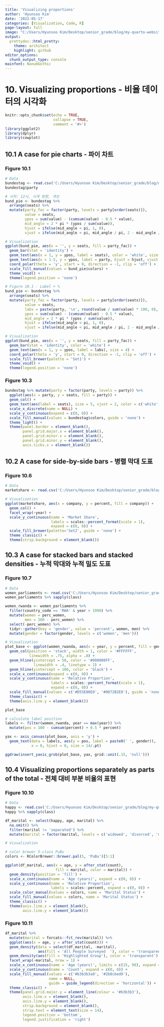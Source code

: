 ```yaml
---
title: 'Visualizing proportions'
author: 'Hyunsoo Kim'
date: '2022-05-17'
categories: [Visualization, Code, R]
page-layout: full
image: "C:/Users/Hyunsoo Kim/Desktop/senior_grade/blog/my-quarto-website/Data_Visualization/data/image/proportion.png"
output:
  prettydoc::html_pretty:
    theme: architect
    highlight: github
editor_options: 
  chunk_output_type: console
mainfont: NanumGothic
---
```


# 10. Visualizing proportions - 비율 데이터의 시각화

```r
knitr::opts_chunk$set(echo = TRUE,
                      collapse = TRUE,
                      comment = '#>')
library(ggplot2)
library(dplyr)
library(cowplot)
```

## 10.1 A case for pie charts - 파이 차트

### Figure 10.1

```r
# Data
bundestag <- read.csv('C:/Users/Hyunsoo Kim/Desktop/senior_grade/blog/my-quarto-website/Data_Visualization/data/bundestag.csv')
bundestag$party

# 시작: 12시, 시계 방향, 색상
bund_pie <- bundestag %>%
  arrange(seats) %>%
  mutate(party_fac = factor(party, levels = party[order(seats)]),
         value = seats,
         ypos = sum(value) - (cumsum(value) - 0.5 * value), 
         mid_angle = 2 * pi * (ypos / sum(value)),
         hjust = ifelse(mid_angle < pi, 1, 0),
         vjust = ifelse(mid_angle < pi, mid_angle / pi, 2 - mid_angle / pi))

# Visualization
ggplot(bund_pie, aes(x = '', y = seats, fill = party_fac)) +
  geom_bar(stat = 'identity') +
  geom_text(aes(x = 1, y = ypos, label = seats), color = 'white', size = 5) +
  geom_text(aes(x = 1.5, y = ypos, label = party, hjust = hjust, vjust = vjust), color = 'black', size = 5) +
  coord_polar(theta = 'y', start = 0, direction = -1, clip = 'off') + 
  scale_fill_manual(values = bund_pie$colors) +
  theme_void() +
  theme(legend.position = 'none')
```

```r
# Figure 10.1 - Label + %
bund_pie <- bundestag %>%
  arrange(seats) %>%
  mutate(party_fac = factor(party, levels = party[order(seats)]),
         value = seats,
         labs = paste(party, '\n', round(value / sum(value) * 100, 0), '%', sep = ''),
         ypos = sum(value) - (cumsum(value) - 0.5 * value),
         mid_angle = 2 * pi * (ypos / sum(value)),
         hjust = ifelse(mid_angle < pi, 1, 0),
         vjust = ifelse(mid_angle < pi, mid_angle / pi, 2 - mid_angle / pi))

# Visualization
ggplot(bund_pie, aes(x = '', y = seats, fill = party_fac)) +
  geom_bar(stat = 'identity', color = 'white') +
  geom_text(aes(x = 1, y = ypos, label = labs), size = 4) +
  coord_polar(theta = 'y', start = 0, direction = -1, clip = 'off') +
  scale_fill_brewer(palette = 'Set1') +
  theme_void() +
  theme(legend.position = 'none')
```

### Figure 10.3

```r
bundestag %>% mutate(party = factor(party, levels = party)) %>%
  ggplot(aes(x = party, y = seats, fill = party)) +
  geom_col() +
  geom_text(aes(label = seats), size = 5, vjust = 2, color = c('white', 'white', 'black')) +
  scale_x_discrete(name = NULL) +
  scale_y_continuous(expand = c(0, 0)) +
  scale_fill_manual(values = bundestag$colors, guide = 'none') + 
  theme_light() +
  theme(panel.border = element_blank(), 
        panel.grid.major.x = element_blank(),
        panel.grid.minor.x = element_blank(), 
        panel.grid.minor.y = element_blank(), 
        axis.ticks.x = element_blank())
```

## 10.2 A case for side-by-side bars - 병렬 막대 도표

### Figure 10.6

```r
# Data
marketshare <- read.csv('C:/Users/Hyunsoo Kim/Desktop/senior_grade/blog/my-quarto-website/Data_Visualization/data/marketshare.csv')

# Visualization
ggplot(marketshare, aes(x = company, y = percent, fill = company)) +
  geom_col() +
  facet_wrap(~year) +
  scale_y_continuous(name = 'Market Share',
                     labels = scales::percent_format(scale = 1),
                     expand = c(0, 0)) +
  scale_fill_brewer(palette='Set2', guide = 'none') +
  theme_classic() +
  theme(strip.background = element_blank())
```

## 10.3 A case for stacked bars and stacked densities - 누적 막대와 누적 밀도 도표

### Figure 10.7

```r
# Data
women_parliaments <- read.csv('C:/Users/Hyunsoo Kim/Desktop/senior_grade/blog/my-quarto-website/Data_Visualization/data/women_parliaments.csv')
women_parliaments %>% sapply(class)

women_rwanda <- women_parliaments %>%
  filter(country_code == 'RWA' & year > 1990) %>%
  mutate(women = perc_women,
         men = 100 - perc_women) %>%
  select(-perc_women) %>%
  tidyr::gather(key = 'gender', value = 'percent', women, men) %>%
  mutate(gender = factor(gender, levels = c('women', 'men')))

# Visualization
plot_base <- ggplot(women_rwanda, aes(x = year, y = percent, fill = gender)) +
  geom_col(position = 'stack', width = 1, color = '#FFFFFF',
           linewidth = .75, alpha = .8) +
  geom_hline(yintercept = 50, color = '#000000FF',
             linewidth = .4, linetype = 2) +
  geom_hline(yintercept = 100, color = 'black') +
  scale_x_continuous(expand = c(0, 0)) +
  scale_y_continuous(name = 'Relative Proportion',
                     labels = scales::percent_format(scale = 1),
                     expand = c(0, 0)) +
  scale_fill_manual(values = c('#D55E00E0', '#0072B2E0'), guide = 'none') +
  theme_classic() +
  theme(axis.line.y = element_blank())

plot_base
```

```r
# calculate label position
labels <- filter(women_rwanda, year == max(year)) %>%
  mutate(pos = 100 - cumsum(percent) + 0.5 * percent)

yax <- axis_canvas(plot_base, axis = 'y') +
  geom_text(data = labels, aes(y = pos, label = paste0(' ', gender)),
            x = 0, hjust = 0, size = 14/.pt)

ggdraw(insert_yaxis_grob(plot_base, yax, grid::unit(.15, 'null')))
```

## 10.4 Visualizing proportions separately as parts of the total - 전체 대비 부분 비율의 표현

### Figure 10.10

```r
# Data
happy <- read.csv('C:/Users/Hyunsoo Kim/Desktop/senior_grade/blog/my-quarto-website/Data_Visualization/data/happy.csv')
happy %>% sapply(class)

df_marital <- select(happy, age, marital) %>%
  na.omit() %>%
  filter(marital != 'separated') %>%
  mutate(marital = factor(marital, levels = c('widowed', 'divorced', 'married', 'never married')))

# Visualization

# color brewer 5-class PuBu
colors <- RColorBrewer::brewer.pal(5, 'PuBu')[5:1]

ggplot(df_marital, aes(x = age, y = after_stat(count),
                       fill = marital, color = marital)) +
  geom_density(position = 'fill') +
  scale_x_continuous(name = 'Age (years)', expand = c(0, 0)) +
  scale_y_continuous(name = 'Relative Proportion',
                     labels = scales::percent, expand = c(0, 0)) +
  scale_color_manual(values = colors, name = 'Marital Status') +
  scale_fill_manual(values = colors, name = 'Marital Status') +
  theme_classic() +
  theme(axis.line.x = element_blank(),
        axis.line.y = element_blank())
```

### Figure 10.11

```r
df_marital %>%
  mutate(marital = forcats::fct_rev(marital)) %>%
  ggplot(aes(x = age, y = after_stat(count))) +
  geom_density(data = select(df_marital, -marital),
               aes(fill = 'All People Surveyed  '), color = 'transparent') +
  geom_density(aes(fill = 'Highlighted Group'), color = 'transparent') +
  facet_wrap(~marital, nrow = 1) +
  scale_x_continuous(name = 'Age (years)', limits = c(15, 98), expand =c(0, 0)) +
  scale_y_continuous(name = 'Count', expand = c(0, 0)) +
  scale_fill_manual(values = c('#b3b3b3a0', '#2b8cbed0'),
                    name = NULL,
                    guide = guide_legend(direction = 'horizontal')) +
  theme_classic() +
  theme(panel.grid.major.y = element_line(colour = '#b3b3b3'),
        axis.line.x = element_blank(),
        axis.line.y = element_blank(),
        strip.background = element_blank(),
        strip.text = element_text(size = 14),
        legend.position = 'bottom',
        legend.justification = 'right')
```
